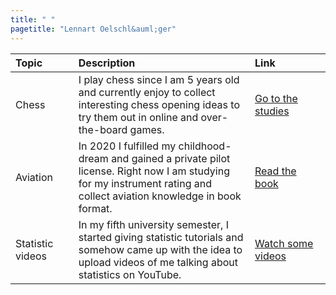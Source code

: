 ```yaml
---
title: " "
pagetitle: "Lennart Oelschl&auml;ger"
---
```


| Topic | Description    | Link   |
| :---- | :------------- | :----- |
| Chess            | I play chess since I am 5 years old and currently enjoy to collect interesting chess opening ideas to try them out in online and over-the-board games. | [Go to the studies](https://lichess.org/study/by/loelschlaeger) |
| Aviation         | In 2020 I fulfilled my childhood-dream and gained a private pilot license. Right now I am studying for my instrument rating and collect aviation knowledge in book format. | [Read the book](https://loelschlaeger.de/aviation_explained) |
| Statistic videos | In my fifth university semester, I started giving statistic tutorials and somehow came up with the idea to upload videos of me talking about statistics on YouTube. | [Watch some videos](https://www.youtube.com/channel/UCYWds7vnV0f5ZXUxxt0C_AA)|